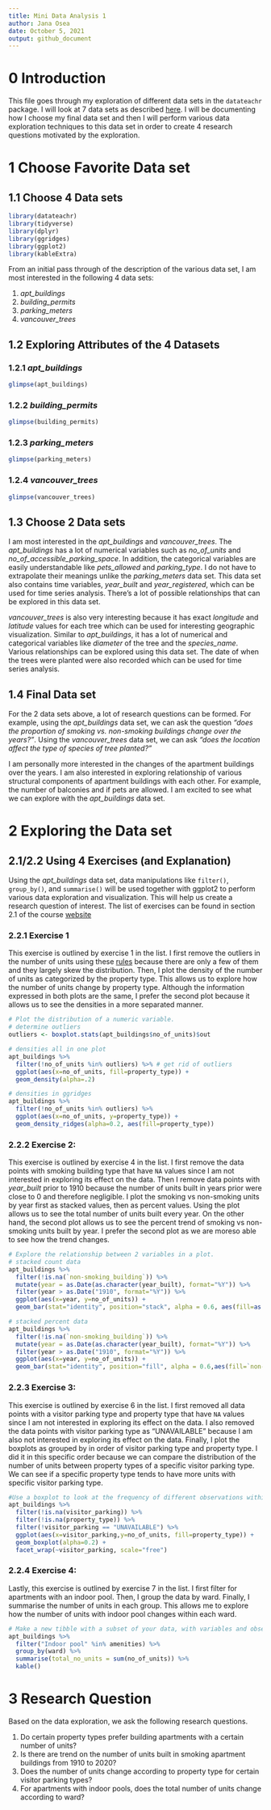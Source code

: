 ```yaml
---
title: Mini Data Analysis 1
author: Jana Osea
date: October 5, 2021
output: github_document
---
```


# 0 Introduction

This file goes through my exploration of different data sets in the `datateachr` package. I will look at 7 data sets as described [here](https://stat545.stat.ubc.ca/mini-project/mini-project-1/). I will be documenting how I choose my final data set and then I will perform various data exploration techniques to this data set in order to create 4 research questions motivated by the exploration.

# 1 Choose Favorite Data set

## 1.1 Choose 4 Data sets

```r
library(datateachr)
library(tidyverse)
library(dplyr)
library(ggridges)
library(ggplot2)
library(kableExtra)
```

From an initial pass through of the description of the various data set, I am most interested in the following 4 data sets:

1. *apt_buildings*
2. *building_permits*
3. *parking_meters*
4. *vancouver_trees*

## 1.2 Exploring Attributes of the 4 Datasets

### 1.2.1 *apt_buildings*
```r
glimpse(apt_buildings)
```

### 1.2.2 *building_permits*
```r
glimpse(building_permits)
```
  
### 1.2.3 *parking_meters*
```r
glimpse(parking_meters)
```

### 1.2.4 *vancouver_trees*

```r
glimpse(vancouver_trees)
```

## 1.3 Choose 2 Data sets

I am most interested in the *apt_buildings* and *vancouver_trees*. The *apt_buildings* has a lot of numerical variables such as *no_of_units* and *no_of_accessible_parking_space*. In addition, the categorical variables are easily understandable like *pets_allowed* and *parking_type*. I do not have to extrapolate their meanings unlike the *parking_meters* data set. This data set also contains time variables, *year_built* and *year_registered*, which can be used for time series analysis. There's a lot of possible relationships that can be explored in this data set.

*vancouver_trees* is also very interesting because it has exact *longitude* and *latitude* values for each tree which can be used for interesting geographic visualization. Similar to *apt_buildings*, it has a lot of numerical and categorical variables like *diameter* of the tree and the *species_name*. Various relationships can be explored using this data set. The date of when the trees were planted were also recorded which can be used for time series analysis.


## 1.4 Final Data set

For the 2 data sets above, a lot of research questions can be formed. For example, using the *apt_buildings* data set, we can ask the question *"does the proportion of smoking vs. non-smoking buildings change over the years?"*. Using the *vancouver_trees* data set, we can ask *"does the location affect the type of species of tree planted?"*

I am personally more interested in the changes of the apartment buildings over the years. I am also interested in exploring  relationship of various structural components of apartment buildings with each other. For example, the number of balconies and if pets are allowed. I am excited to see what we can explore with the *apt_buildings* data set.


# 2 Exploring the Data set

## 2.1/2.2 Using 4 Exercises (and Explanation)

Using the *apt_buildings* data set, data manipulations like `filter()`, `group_by()`, and `summarise()` will be used together with ggplot2 to perform various data exploration and visualization. This will help us create a research question of interest. The list of exercises can be found in section 2.1 of the course [website](https://stat545.stat.ubc.ca/mini-project/mini-project-1/)

### 2.2.1 Exercise 1

This exercise is outlined by exercise 1 in the list. I first remove the outliers in the number of units using these [rules](https://stackoverflow.com/questions/4787332/how-to-remove-outliers-from-a-dataset) because there are only a few of them and they largely skew the distribution. Then, I plot the density of the number of units as categorized by the property type. This allows us to explore how the number of units change by property type. Although the information expressed in both plots are the same, I prefer the second plot because it allows us to see the densities in a more separated manner.

```r
# Plot the distribution of a numeric variable.
# determine outliers
outliers <- boxplot.stats(apt_buildings$no_of_units)$out 

# densities all in one plot
apt_buildings %>% 
  filter(!no_of_units %in% outliers) %>% # get rid of outliers
  ggplot(aes(x=no_of_units, fill=property_type)) +  
  geom_density(alpha=.2)

# densities in ggridges
apt_buildings %>%
  filter(!no_of_units %in% outliers) %>%
  ggplot(aes(x=no_of_units, y=property_type)) +  
  geom_density_ridges(alpha=0.2, aes(fill=property_type)) 
```

### 2.2.2 Exercise 2:

This exercise is outlined by exercise 4 in the list. I first remove the data points with smoking building type that have `NA` values since I am not interested in exploring its effect on the data. Then I remove data points with *year_built* prior to 1910 because the number of units built in years prior were close to 0 and therefore negligible. I plot the smoking vs non-smoking units by year first as stacked values, then as percent values. Using the plot allows us to see the total number of units built every year. On the other hand, the second plot allows us to see the percent trend of smoking vs non-smoking units built by year. I prefer the second plot as we are moreso able to see how the trend changes.

```r
# Explore the relationship between 2 variables in a plot.
# stacked count data
apt_buildings %>%
  filter(!is.na(`non-smoking_building`)) %>%
  mutate(year = as.Date(as.character(year_built), format="%Y")) %>%
  filter(year > as.Date("1910", format="%Y")) %>%
  ggplot(aes(x=year, y=no_of_units)) + 
  geom_bar(stat="identity", position="stack", alpha = 0.6, aes(fill=as.factor(`non-smoking_building`)))

# stacked percent data
apt_buildings %>%
  filter(!is.na(`non-smoking_building`)) %>%
  mutate(year = as.Date(as.character(year_built), format="%Y")) %>%
  filter(year > as.Date("1910", format="%Y")) %>%
  ggplot(aes(x=year, y=no_of_units)) + 
  geom_bar(stat="identity", position="fill", alpha = 0.6,aes(fill=`non-smoking_building`))
```

### 2.2.3 Exercise 3:

This exercise is outlined by exercise 6 in the list. I first removed all data points with a visitor parking type and property type that have `NA` values since I am not interested in exploring its effect on the data. I also removed the data points with visitor parking type as "UNAVAILABLE" because I am also not interested in exploring its effect on the data. Finally, I plot the boxplots as grouped by in order of visitor parking type and property type. I did it in this specific order because we can compare the distribution of the number of units between property types of a specific visitor parking type. We can see if a specific property type tends to have more units with specific visitor parking type. 

```r
#Use a boxplot to look at the frequency of different observations within a single variable
apt_buildings %>%
  filter(!is.na(visitor_parking)) %>%
  filter(!is.na(property_type)) %>%
  filter(!visitor_parking == "UNAVAILABLE") %>%
  ggplot(aes(x=visitor_parking,y=no_of_units, fill=property_type)) +
  geom_boxplot(alpha=0.2) + 
  facet_wrap(~visitor_parking, scale="free")
```

### 2.2.4 Exercise 4:

Lastly, this exercise is outlined by exercise 7 in the list. I first filter for apartments with an indoor pool. Then, I group the data by ward. Finally, I summarise the number of units in each group. This allows me to explore how the number of units with indoor pool changes within each ward.

```r
# Make a new tibble with a subset of your data, with variables and observations that you are interested in exploring
apt_buildings %>%
  filter("Indoor pool" %in% amenities) %>%
  group_by(ward) %>%
  summarise(total_no_units = sum(no_of_units)) %>%
  kable()
```

# 3 Research Question

Based on the data exploration, we ask the following research questions.

1. Do certain property types prefer building apartments with a certain number of units?
2. Is there are trend on the number of units built in smoking apartment buildings from 1910 to 2020?
3. Does the number of units change according to property type for certain visitor parking types?
4. For apartments with indoor pools, does the total number of units change according to ward?

